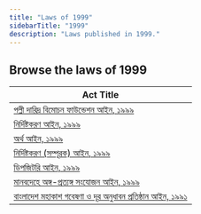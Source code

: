 ```yaml
---
title: "Laws of 1999"
sidebarTitle: "1999"
description: "Laws published in 1999."
---
```


## Browse the laws of 1999

| Act Title |
|-----------|
| [পল্লী দারিদ্র বিমোচন ফাউন্ডেশন আইন, ১৯৯৯](/laws/act-833) |
| [নির্দিষ্টকরণ আইন, ১৯৯৯](/laws/act-832) |
| [অর্থ আইন, ১৯৯৯](/laws/act-831) |
| [নির্দিষ্টকরণ (সম্পূরক) আইন, ১৯৯৯](/laws/act-830) |
| [ডিপজিটরি আইন, ১৯৯৯](/laws/act-829) |
| [মানবদেহে অঙ্গ-প্রত্যঙ্গ সংযোজন আইন, ১৯৯৯](/laws/act-828) |
| [বাংলাদেশ মহাকাশ গবেষণা ও দূর অনুধাবন প্রতিষ্ঠান আইন, ১৯৯১](/laws/act-759) |
